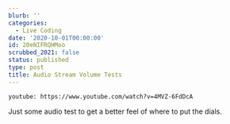 ```yaml
---
blurb: ''
categories:
  - Live Coding
date: '2020-10-01T00:00:00'
id: 20eNIFRQHMoo
scrubbed_2021: false
status: published
type: post
title: Audio Stream Volume Tests
---
```


`youtube: https://www.youtube.com/watch?v=4MVZ-6FdDcA`

Just some audio test to get a better feel of where to put the dials.
